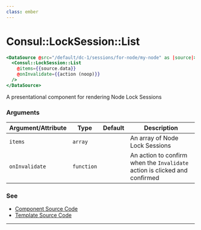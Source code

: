 ```yaml
---
class: ember
---
```

# Consul::LockSession::List

```hbs preview-template
<DataSource @src="/default/dc-1/sessions/for-node/my-node" as |source|>
  <Consul::LockSession::List
    @items={{source.data}}
    @onInvalidate={{action (noop)}}
  />
</DataSource>
```

A presentational component for rendering Node Lock Sessions

### Arguments

| Argument/Attribute | Type | Default | Description |
| --- | --- | --- | --- |
| `items` | `array` |  | An array of Node Lock Sessions  |
| `onInvalidate` | `function` |  | An action to confirm when the `Invalidate` action is clicked and confirmed |

### See

- [Component Source Code](./index.js)
- [Template Source Code](./index.hbs)

---
